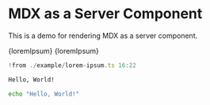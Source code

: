 
# MDX as a Server Component

This is a demo for rendering MDX as a server component.

<CodeBlock lang="typescript" title="lorem-ipsum.ts" showLineNumbers>
  {loremIpsum}
</CodeBlock>

<CodeBlock lang="typescript" title="lorem-ipsum.ts">
  {loremIpsum}
</CodeBlock>

```ts "ipsum" function from lorem-ipsum.ts ?line-numbers=true&start-line=15
!from ./example/lorem-ipsum.ts 16:22
```

```txt Plaintext
Hello, World!
```

```sh
echo "Hello, World!"
```
